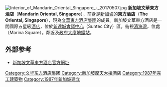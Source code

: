 
{{Infobox hotel
  | hotel_name         = 新加坡文華東方酒店<br>Mandarin Oriental, Singapore
  | logo               = File:Singapore Mandarin-Oriental-01.jpg
  | logo_size          = 200px
  | image              = 
  | caption            = 
  | location           = 5 Raffles Avenue, Marina Square, Singapore 039797
  | coordinates        =
  | opening_date       = 1987年
  | closing_date       =
  | developer          =
  | architect          = John Portman
  | operator           = [[文華東方酒店集團|文華東方酒店集團]]
  | owner              = [[文華東方酒店集團|文華東方酒店集團]]及Marina Centre Holdings Private Limited
  | number_of_restaurants = 6
  | number_of_rooms = 527
  | number_of_suites   = 
  | floor_area         =
  | floors             =
  | parking            =
  | website            = http://www.mandarinoriental.com/singapore/
  | footnotes          =
}}
[[File:Interior_of_Mandarin_Oriental_Singapore_-_20170507.jpg|thumb]]
'''新加坡文華東方酒店'''（'''Mandarin Oriental, Singapore'''），前身是[[新加坡|新加坡]]的'''東方酒店'''（'''The Oriental, Singapore'''），現為[[文華東方酒店集團|文華東方酒店集團]]的成員。新加坡文華東方酒店是一間國際五星級[[酒店|酒店]]，位於[[新達城|新達城會議中心]]（Suntec City）區。俯視[[濱海灣_(新加坡)|濱海灣]]，位處{{link-en|濱海廣場|Marina Square}}（Marina Square）。鄰近{{link-en|新加坡美術館|Singapore Art Museum}}及[[政府大廈地鐵站|政府大廈地鐵站]]。

==外部参考==
* [http://www.mandarinoriental.com/hotel/509000001.asp 新加坡文華東方酒店官方網址] {{Wayback|url=http://www.mandarinoriental.com/hotel/509000001.asp |date=20080512152544 }}

{{怡和洋行}}
{{commonscat|Mandarin Oriental Singapore}}
{{新加坡小作品}}
[[Category:文华东方酒店集团|Category:文华东方酒店集团]]
[[Category:新加坡摩天大楼酒店|Category:新加坡摩天大楼酒店]]
[[Category:1987年完工建築物|Category:1987年完工建築物]]
[[Category:1987年新加坡建立|Category:1987年新加坡建立]]